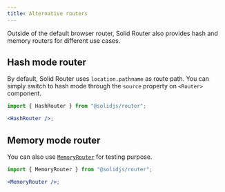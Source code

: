 ```yaml
---
title: Alternative routers
---
```


Outside of the default browser router, Solid Router also provides hash and memory routers for different use cases.

## Hash mode router

By default, Solid Router uses `location.pathname` as route path.
You can simply switch to hash mode through the `source` property on `<Router>` component.

```jsx
import { HashRouter } from "@solidjs/router";

<HashRouter />;
```

## Memory mode router

You can also use [`MemoryRouter`](/solid-router/reference/components/memory-router) for testing purpose.

```jsx
import { MemoryRouter } from "@solidjs/router";

<MemoryRouter />;
```
